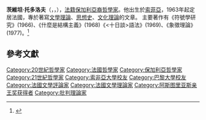 {{Expand|time=2017-03-20T07:00:15+00:00}}
{{Infobox Person
|name          = 茨維坦·托多洛夫
|image         = Tzvetan Todorov-Strasbourg 2011 (1).jpg
|image_size    = 250px
|alt           = 
|caption       = 
|birth_name    = Цветан Тодоров
|birth_date    = {{Birth date|1939|03|01}}
|birth_place   = [[保加利亞|保加利亞]][[索菲亞|索菲亞]]
|death_date    = {{Death date and age|2017|02|07|1939|03|01}}
|death_place   = [[法國|法國]][[巴黎|巴黎]]
|body_discovered = 
|death_cause   = 
|resting_place = 
|resting_place_coordinates = <!-- {{coord|LAT|LONG|display=inline,title}} -->
|residence     = 
|nationality   = {{FRA}}/{{BUL}}
|ethnicity     = 
|citizenship   = 
|other_names   = 
|known_for     = [[哲學家|哲學家]]
|education     = 
|alma_mater    = 
|employer      = 
|occupation    = 
|years_active  = 
|home_town     = 
|salary        = 
|networth      = 
|height        = 
|weight        = 
|title         = 
|term          = 
|predecessor   = 
|successor     = 
|party         = 
|opponents     = 
|boards        = 
|religion      = 
|spouse        = [[南希·休斯頓|南希·休斯頓]] 
|partner       = 
|children      = 
|parents       = 
|relations     = 
|callsign      = 
|awards        = [[法國國家科學研究中心|CNRS]]銅牌<br/>[[法蘭西人文院|法蘭西人文院]] Charles Lévêque 獎<br/>[[法蘭西學術院|法蘭西學術院]]首屆 Maugean 獎<br/>[[阿斯圖里亞斯王子獎|阿斯圖里亞斯王子獎]]社會科學類<br/>[[藝術及文學勳章_(法國)|法國藝術及文學勳章]]軍官勳位
|signature     = 
|website       = 
|footnotes     = 
|box_width     = 
}}
'''茨維坦·托多洛夫'''（{{lang-fr|'''Tzvetan Todorov'''}}，{{lang-bg|'''Цветан Тодоров'''}}，{{bd|1939年|3月1日|2017年|2月7日|catIdx=Todorov}}），[[法國|法籍]][[保加利亞人|保加利亞裔]][[哲學|哲學家]]。他出生於[[索菲亞|索菲亞]]，1963年起定居法國，專於著寫[[西方文學理論|文學理論]]、[[思想史|思想史]]、[[文化理論|文化理論]]的文章。
主要著作有《符號學研究》(1966)、《什麼是結構主義》(1968)《<十日談>語法》(1969)、《象徵理論》(1977)。<ref>{{Cite book | author = 鄭克魯 | title = 法國文學史教程 | location = 北京 | publisher = 北京大學出版社 | date = 2015年12月| pages = 392 | ISBN = 9787301121443  | language = 中文 |  }} </ref>

== 參考文獻 ==
<references />

{{阿斯图里亚斯亲王奖获得者|social-sciences}}
{{Authority control}}
{{DEFAULTSORT:Todorov, Tzvetan}}
[[Category:20世紀哲學家|Category:20世紀哲學家]]
[[Category:法國哲學家|Category:法國哲學家]]
[[Category:保加利亞哲學家|Category:保加利亞哲學家]]
[[Category:21世紀哲學家|Category:21世紀哲學家]]
[[Category:索非亞大學校友|Category:索非亞大學校友]]
[[Category:巴黎大學校友|Category:巴黎大學校友]]
[[Category:法國文學評論家|Category:法國文學評論家]]
[[Category:法國文學理論家|Category:法國文學理論家]]
[[Category:阿斯图里亚斯亲王奖获得者|Category:阿斯图里亚斯亲王奖获得者]]
[[Category:批判理論家|Category:批判理論家]]
